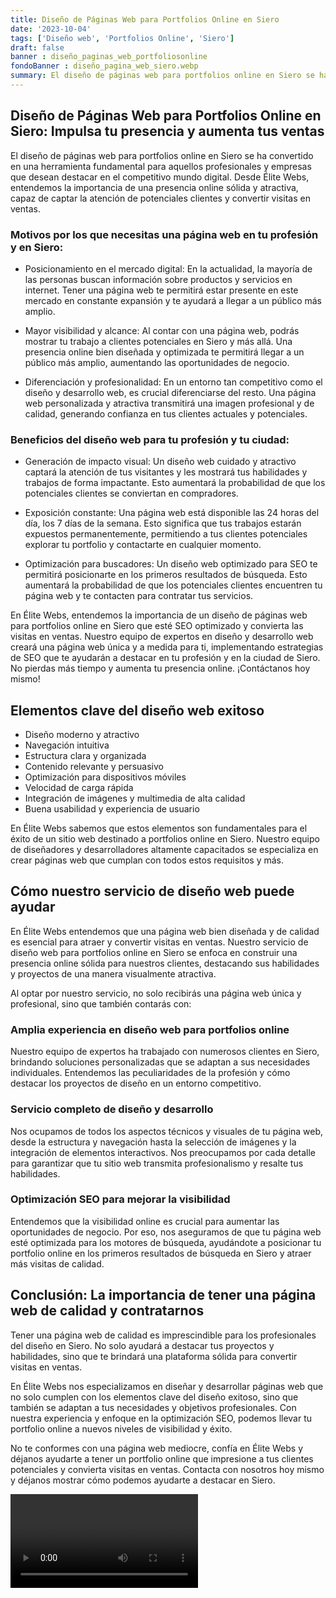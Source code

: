 ```yaml
---
title: Diseño de Páginas Web para Portfolios Online en Siero
date: '2023-10-04'
tags: ['Diseño web', 'Portfolios Online', 'Siero']
draft: false
banner : diseño_paginas_web_portfoliosonline
fondoBanner : diseño_pagina_web_siero.webp
summary: El diseño de páginas web para portfolios online en Siero se ha convertido en una herramienta fundamental para aquellos profesionales y empresas que desean destacar en el competitivo mundo digital. Desde Élite Webs, entendemos la importancia de una presencia online sólida y atractiva, capaz de captar la atención de potenciales clientes y convertir visitas en ventas.
---
```


## Diseño de Páginas Web para Portfolios Online en Siero: Impulsa tu presencia y aumenta tus ventas

El diseño de páginas web para portfolios online en Siero se ha convertido en una herramienta fundamental para aquellos profesionales y empresas que desean destacar en el competitivo mundo digital. Desde Élite Webs, entendemos la importancia de una presencia online sólida y atractiva, capaz de captar la atención de potenciales clientes y convertir visitas en ventas.

### Motivos por los que necesitas una página web en tu profesión y en Siero:

- Posicionamiento en el mercado digital: En la actualidad, la mayoría de las personas buscan información sobre productos y servicios en internet. Tener una página web te permitirá estar presente en este mercado en constante expansión y te ayudará a llegar a un público más amplio.

- Mayor visibilidad y alcance: Al contar con una página web, podrás mostrar tu trabajo a clientes potenciales en Siero y más allá. Una presencia online bien diseñada y optimizada te permitirá llegar a un público más amplio, aumentando las oportunidades de negocio.

- Diferenciación y profesionalidad: En un entorno tan competitivo como el diseño y desarrollo web, es crucial diferenciarse del resto. Una página web personalizada y atractiva transmitirá una imagen profesional y de calidad, generando confianza en tus clientes actuales y potenciales.

### Beneficios del diseño web para tu profesión y tu ciudad:

- Generación de impacto visual: Un diseño web cuidado y atractivo captará la atención de tus visitantes y les mostrará tus habilidades y trabajos de forma impactante. Esto aumentará la probabilidad de que los potenciales clientes se conviertan en compradores.

- Exposición constante: Una página web está disponible las 24 horas del día, los 7 días de la semana. Esto significa que tus trabajos estarán expuestos permanentemente, permitiendo a tus clientes potenciales explorar tu portfolio y contactarte en cualquier momento.

- Optimización para buscadores: Un diseño web optimizado para SEO te permitirá posicionarte en los primeros resultados de búsqueda. Esto aumentará la probabilidad de que los potenciales clientes encuentren tu página web y te contacten para contratar tus servicios.

En Élite Webs, entendemos la importancia de un diseño de páginas web para portfolios online en Siero que esté SEO optimizado y convierta las visitas en ventas. Nuestro equipo de expertos en diseño y desarrollo web creará una página web única y a medida para ti, implementando estrategias de SEO que te ayudarán a destacar en tu profesión y en la ciudad de Siero. No pierdas más tiempo y aumenta tu presencia online. ¡Contáctanos hoy mismo!

<GifSeo />

<Cta />

## Elementos clave del diseño web exitoso

- Diseño moderno y atractivo
- Navegación intuitiva
- Estructura clara y organizada
- Contenido relevante y persuasivo
- Optimización para dispositivos móviles
- Velocidad de carga rápida
- Integración de imágenes y multimedia de alta calidad
- Buena usabilidad y experiencia de usuario

En Élite Webs sabemos que estos elementos son fundamentales para el éxito de un sitio web destinado a portfolios online en Siero. Nuestro equipo de diseñadores y desarrolladores altamente capacitados se especializa en crear páginas web que cumplan con todos estos requisitos y más.

## Cómo nuestro servicio de diseño web puede ayudar

En Élite Webs entendemos que una página web bien diseñada y de calidad es esencial para atraer y convertir visitas en ventas. Nuestro servicio de diseño web para portfolios online en Siero se enfoca en construir una presencia online sólida para nuestros clientes, destacando sus habilidades y proyectos de una manera visualmente atractiva.

Al optar por nuestro servicio, no solo recibirás una página web única y profesional, sino que también contarás con:

### Amplia experiencia en diseño web para portfolios online

Nuestro equipo de expertos ha trabajado con numerosos clientes en Siero, brindando soluciones personalizadas que se adaptan a sus necesidades individuales. Entendemos las peculiaridades de la profesión y cómo destacar los proyectos de diseño en un entorno competitivo.

### Servicio completo de diseño y desarrollo

Nos ocupamos de todos los aspectos técnicos y visuales de tu página web, desde la estructura y navegación hasta la selección de imágenes y la integración de elementos interactivos. Nos preocupamos por cada detalle para garantizar que tu sitio web transmita profesionalismo y resalte tus habilidades.

### Optimización SEO para mejorar la visibilidad

Entendemos que la visibilidad online es crucial para aumentar las oportunidades de negocio. Por eso, nos aseguramos de que tu página web esté optimizada para los motores de búsqueda, ayudándote a posicionar tu portfolio online en los primeros resultados de búsqueda en Siero y atraer más visitas de calidad.

## Conclusión: La importancia de tener una página web de calidad y contratarnos

Tener una página web de calidad es imprescindible para los profesionales del diseño en Siero. No solo ayudará a destacar tus proyectos y habilidades, sino que te brindará una plataforma sólida para convertir visitas en ventas.

En Élite Webs nos especializamos en diseñar y desarrollar páginas web que no solo cumplen con los elementos clave del diseño exitoso, sino que también se adaptan a tus necesidades y objetivos profesionales. Con nuestra experiencia y enfoque en la optimización SEO, podemos llevar tu portfolio online a nuevos niveles de visibilidad y éxito.

No te conformes con una página web mediocre, confía en Élite Webs y déjanos ayudarte a tener un portfolio online que impresione a tus clientes potenciales y convierta visitas en ventas. Contacta con nosotros hoy mismo y déjanos mostrar cómo podemos ayudarte a destacar en Siero.

<Video />

<CtaBot job='Portfolios Online' city='Siero'/>

<Gmaps query='Siero+españa+maps' />